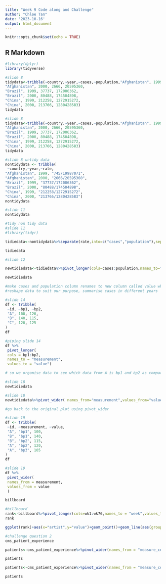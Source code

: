 ---
title: "Week 9 Code along and Challenge"
author: "Chloe Tan"
date: '2023-10-16'
output: html_document
---

```{r setup, include=FALSE}
knitr::opts_chunk$set(echo = TRUE)
```

## R Markdown
```{r}
#library(dplyr)
library(tidyverse)
```

```{r}
#slide 8 
tidydata<-tribble(~country,~year,~cases,~population,"Afghanistan", 1999, 745, 19987071,
"Afghanistan", 2000, 2666, 20595360,
"Brazil", 1999, 37737, 172006362,
"Brazil", 2000, 80488, 174504898,
"China", 1999, 212258, 1272915272,
"China", 2000, 213766, 1280428583)
tidydata
```


```{r Tidy data} 
#slide 8 
tidydata<-tribble(~country,~year,~cases,~population,"Afghanistan", 1999, 745, 19987071,
"Afghanistan", 2000, 2666, 20595360,
"Brazil", 1999, 37737, 172006362,
"Brazil", 2000, 80488, 174504898,
"China", 1999, 212258, 1272915272,
"China", 2000, 213766, 1280428583)
tidydata
```

```{r}
#slide 8 untidy data
nontidydata <- tribble(
 ~country,~year,~rate, 
"Afghanistan", 1999, "745/19987071", 
"Afghanistan", 2000, "2666/20595360", 
"Brazil", 1999, "37737/172006362", 
"Brazil", 2000, "80488/174504898", 
"China", 1999, "212258/1272915272",
"China", 2000, "213766/1280428583")
nontidydata

```



```{r pressure, echo=TRUE}
#slide 11
nontidydata
```


```{r}
#tidy non tidy data
#slide 11
#library(tidyr)

tidiedata<-nontidydata%>%separate(rate,into=c("cases","population"),sep="/")

tidiedata
```

```{r}
#slide 12

newtidiedata<-tidiedata%>%pivot_longer(cols=cases:population,names_to="measurement",values_to = "value")

newtidiedata

#make cases and population column renames to new column called value while the cases and population are split into 2 catergories under the names column so we get 4 country names instead of 2 
#reshape data to suit our purpose, summarise cases in different years

```

```{r}
#slide 14
df <- tribble(
 ~id, ~bp1, ~bp2,
 "A", 100, 120,
 "B", 140, 115,
 "C", 120, 125
)
df
```

```{r}
#piping slide 14 
df %>%
 pivot_longer(
 cols = bp1:bp2,
 names_to = "measurement",
 values_to = "value")

# so we organise data to see which data from A is bp1 and bp2 as compared to the first example where bp1 and bp2 are combined together. so more specific data is produced. 

```

```{r}
#slide 18 
newtidiedata
```

```{r}
#slide 18
newtidiedata%>%pivot_wider( names_from="measurement",values_from="value")

#go back to the original plot using pivot_wider

```

```{r}
#slide 19
df <- tribble(
 ~id, ~measurement, ~value,
 "A", "bp1", 100,
 "B", "bp1", 140,
 "B", "bp2", 115, 
 "A", "bp2", 120,
 "A", "bp3", 105
)
df

```

```{r}
#slide 19
df %>% 
 pivot_wider(
 names_from = measurement,
 values_from = value
 )

```

```{r}
billboard
```

```{r}
#billboard
rank<-billboard%>%pivot_longer(cols=wk1:wk76,names_to = "week",values_to = "value",values_drop_na = TRUE) %>% mutate(week=parse_number(week))
rank
```

```{r}
ggplot(rank)+aes(x="artist",y="value")+geom_point()+geom_line(aes(group=artist))+facet_wrap(~value)+theme_bw()

```

```{r}
#challenge question 2
cms_patient_experience
```

```{r}
patients<-cms_patient_experience%>%pivot_wider(names_from = "measure_cd",values_from = "org_pac_id")

patients

```

```{r}
patients<-cms_patient_experience%>%pivot_wider(names_from = "measure_cd",values_from = "org_pac_id")%>%select(id_cols=starts_with("org"))

patients
```




